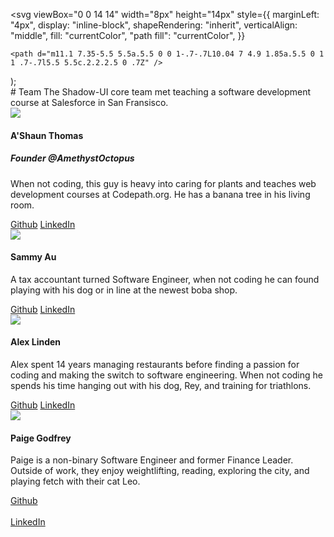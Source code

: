 
  <svg
    viewBox="0 0 14 14"
    width="8px"
    height="14px"
    style={{
      marginLeft: "4px",
      display: "inline-block",
      shapeRendering: "inherit",
      verticalAlign: "middle",
      fill: "currentColor",
      "path fill": "currentColor",
    }}
  >
    <path d="m11.1 7.35-5.5 5.5a.5.5 0 0 1-.7-.7L10.04 7 4.9 1.85a.5.5 0 1 1 .7-.7l5.5 5.5c.2.2.2.5 0 .7Z" />
  </svg>
);

<div className='sb-section-title'>
    # Team
    The Shadow-UI core team met teaching a software development course at Salesforce in San Fransisco.

</div>

<div className="sb-section">
    <div className="sb-section-item">
      <img src={ashaun} />
      <h4 className="sb-section-item-heading">A'Shaun Thomas</h4>
      <h5 className="sc-section-item-subheader">Founder @AmethystOctopus</h5>
      <p className="sb-section-item-paragraph">When not coding, this guy is heavy into caring for plants and teaches web development courses at Codepath.org. He has a banana tree in his living room.</p>
      <a href="https://github.com/lasagnamassage" target="_blank" rel="noopener noreferrer">Github<RightArrow /></a>
      <a href="https://www.linkedin.com/in/a-shaun-thomas-1b7a185a/" target="_blank" rel="noopener noreferrer">LinkedIn<RightArrow /></a>
    </div>
    <div className="sb-section-item">
      <img src={sammy} />
      <h4 className="sb-section-item-heading">Sammy Au</h4>
      <p className="sb-section-item-paragraph">A tax accountant turned Software Engineer, when not coding he can found playing with his dog or in line at the newest boba shop.</p>
      <a href="https://github.com/samau3" target="_blank" rel="noopener noreferrer">Github<RightArrow /></a>
      <a href="https://www.linkedin.com/in/sammyau/" target="_blank" rel="noopener noreferrer">LinkedIn<RightArrow /></a>
    </div>
    <div className="sb-section-item">
      <img src={alex} />
      <h4 className="sb-section-item-heading">Alex Linden</h4>
      <p className="sb-section-item-paragraph">Alex spent 14 years managing restaurants before finding a passion for coding and making the switch to software engineering. When not coding he spends his time hanging out with his dog, Rey, and training for triathlons.</p>
      <a href="https://github.com/paigegodfrey" target="_blank" rel="noopener noreferrer">Github<RightArrow /></a>
      <a href="https://www.linkedin.com/in/paigegodfrey/" target="_blank" rel="noopener noreferrer">LinkedIn<RightArrow /></a>
    </div>
    <div className="sb-section-item">
      <div>
        <img src={paige} />
        <h4 className="sb-section-item-heading">Paige Godfrey</h4>
        <p className="sb-section-item-paragraph">Paige is a non-binary Software Engineer and former Finance Leader. Outside of work, they enjoy weightlifting, reading, exploring the city, and playing fetch with their cat Leo.</p>
        <a href="https://github.com/Alex-Linden" target="_blank" rel="noopener noreferrer">Github<RightArrow /></a> <br></br>
        <a href="https://www.linkedin.com/in/alex-linden/" target="_blank" rel="noopener noreferrer">LinkedIn<RightArrow /></a>
      </div>
    </div>
  </div>

  <style>
  {`
  .sb-container {
    margin-bottom: 48px;
  }

  .sb-section {
    width: 100%;
    display: flex;
    flex-direction: row;
    gap: 20px;
  }

  img {
    object-fit: cover;
  }

  .sb-section-title {
    margin-bottom: 32px;
  }

  .sb-section a:not(h1 a, h2 a, h3 a) {
    font-size: 14px;
  }

  .sb-section-item, .sb-grid-item {
    flex: 1;
    display: flex;
    flex-direction: column;
  }

  .sb-section-item-heading {
    padding-top: 20px !important;
    padding-bottom: 5px !important;
    margin: 0 !important;
  }
  .sb-section-item-paragraph {
    margin: 0;
    padding-bottom: 10px;
  }

  .sb-chevron {
    margin-left: 5px;
  }

  .sb-features-grid {
    display: grid;
    grid-template-columns: repeat(2, 1fr);
    grid-gap: 32px 20px;
  }

  .sb-socials {
    display: grid;
    grid-template-columns: repeat(4, 1fr);
  }

  .sb-socials p {
    margin-bottom: 10px;
  }

  .sb-explore-image {
    max-height: 32px;
    align-self: flex-start;
  }

  img {
    min-height: 352.5px;
  }

  .sb-addon {
    width: 100%;
    display: flex;
    align-items: center;
    position: relative;
    background-color: #EEF3F8;
    border-radius: 5px;
    border: 1px solid rgba(0, 0, 0, 0.05);
    background: #EEF3F8;
    height: 180px;
    margin-bottom: 48px;
    overflow: hidden;
  }

  .sb-addon-text {
    padding-left: 48px;
    max-width: 240px;
  }

  .sb-addon-text h4 {
    padding-top: 0px;
  }

  .sb-addon-img {
    position: absolute;
    left: 345px;
    top: 0;
    height: 100%;
    width: 200%;
    overflow: hidden;
  }

  .sb-addon-img img {
    width: 650px;
    transform: rotate(-15deg);
    margin-left: 40px;
    margin-top: -72px;
    box-shadow: 0 0 1px rgba(255, 255, 255, 0);
    backface-visibility: hidden;
  }

  @media screen and (max-width: 800px) {
    .sb-addon-img {
      left: 300px;
    }
  }

  @media screen and (max-width: 600px) {
    .sb-section {
      flex-direction: column;
    }

    .sb-features-grid {
      grid-template-columns: repeat(1, 1fr);
    }

    .sb-socials {
      grid-template-columns: repeat(2, 1fr);
    }

    .sb-addon {
      height: 280px;
      align-items: flex-start;
      padding-top: 32px;
      overflow: hidden;
    }

    .sb-addon-text {
      padding-left: 24px;
    }

    .sb-addon-img {
      right: 0;
      left: 0;
      top: 130px;
      bottom: 0;
      overflow: hidden;
      height: auto;
      width: 124%;
    }

    .sb-addon-img img {
      width: 1200px;
      transform: rotate(-12deg);
      margin-left: 0;
      margin-top: 48px;
      margin-bottom: -40px;
      margin-left: -24px;
    }
  }
  `}
</style>
